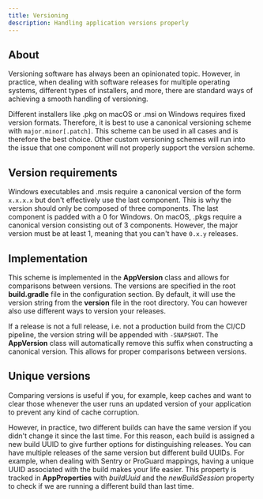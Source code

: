 ```yaml
---
title: Versioning
description: Handling application versions properly
---
```


## About

Versioning software has always been an opinionated topic. However, in practice, when dealing with software releases for multiple operating systems, different types of installers, and more, there are standard ways of achieving a smooth handling of versioning.

Different installers like .pkg on macOS or .msi on Windows requires fixed version formats. Therefore, it is best to use a canonical versioning scheme with `major.minor[.patch]`. This scheme can be used in all cases and is therefore the best choice. Other custom versioning schemes will run into the issue that one component will not properly support the version scheme.

## Version requirements

Windows executables and .msis require a canonical version of the form `x.x.x.x` but don't effectively use the last component. This is why the version should only be composed of three components. The last component is padded with a 0 for Windows. On macOS, .pkgs require a canonical version consisting out of 3 components. However, the major version must be at least 1, meaning that you can't have `0.x.y` releases.

## Implementation

This scheme is implemented in the **AppVersion** class and allows for comparisons between versions. The versions are specified in the root **build.gradle** file in the configuration section. By default, it will use the version string from the **version** file in the root directory. You can however also use different ways to version your releases.

If a release is not a full release, i.e. not a production build from the CI/CD pipeline, the version string will be appended with `-SNAPSHOT`. The **AppVersion** class will automatically remove this suffix when constructing a canonical version. This allows for proper comparisons between versions.

## Unique versions

Comparing versions is useful if you, for example, keep caches and want to clear those whenever the user runs an updated version of your application to prevent any kind of cache corruption.

However, in practice, two different builds can have the same version if you didn't change it since the last time. For this reason, each build is assigned a new build UUID to give further options for distinguishing releases. You can have multiple releases of the same version but different build UUIDs. For example, when dealing with Sentry or ProGuard mappings, having a unique UUID associated with the build makes your life easier. This property is tracked in **AppProperties** with *buildUuid* and the *newBuildSession* property to check if we are running a different build than last time.
